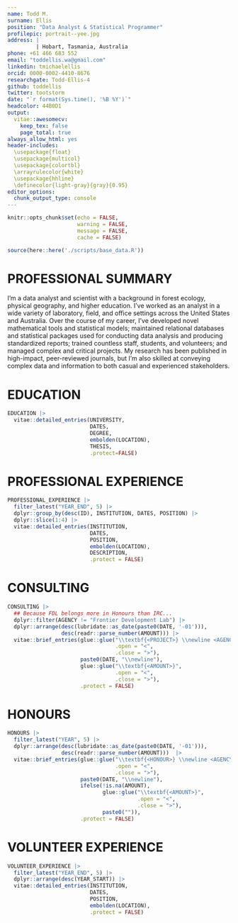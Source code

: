 ```yaml
---
name: Todd M.
surname: Ellis
position: "Data Analyst & Statistical Programmer"
profilepic: portrait--yee.jpg
address: |
         | Hobart, Tasmania, Australia
phone: +61 466 683 552
email: "toddellis.wa@gmail.com"
linkedin: tmichaelellis
orcid: 0000-0002-4410-8676
researchgate: Todd-Ellis-4
github: toddellis
twitter: tootstorm
date: "`r format(Sys.time(), '%B %Y')`"
headcolor: 44B0D1
output: 
  vitae::awesomecv:
    keep_tex: false
    page_total: true
always_allow_html: yes
header-includes:
  \usepackage{float}
  \usepackage{multicol}
  \usepackage{colortbl}
  \arrayrulecolor{white}
  \usepackage{hhline}
  \definecolor{light-gray}{gray}{0.95}
editor_options: 
  chunk_output_type: console
---
```


```r
knitr::opts_chunk$set(echo = FALSE, 
                      warning = FALSE, 
                      message = FALSE,
                      cache = FALSE)

source(here::here('./scripts/base_data.R'))
```

# PROFESSIONAL SUMMARY

I’m a data analyst and scientist with a background in forest ecology, physical geography, and higher education. I've worked as an analyst in a wide variety of laboratory, field, and office settings across the United States and Australia. Over the course of my career, I've developed novel mathematical tools and statistical models; maintained relational databases and statistical packages used for conducting data analysis and producing standardized reports; trained countless staff, students, and volunteers; and managed complex and critical projects. My research has been published in high-impact, peer-reviewed journals, but I'm also skilled at conveying complex data and information to both casual and experienced stakeholders.

# EDUCATION 

```r
EDUCATION |>
  vitae::detailed_entries(UNIVERSITY, 
                          DATES, 
                          DEGREE,
                          embolden(LOCATION), 
                          THESIS,
                          .protect=FALSE)
```

# PROFESSIONAL EXPERIENCE

```r

PROFESSIONAL_EXPERIENCE |>
  filter_latest("YEAR_END", 5) |>
  dplyr::group_by(desc(ID), INSTITUTION, DATES, POSITION) |>
  dplyr::slice(1:4) |>
  vitae::detailed_entries(INSTITUTION,
                          DATES,
                          POSITION,
                          embolden(LOCATION),
                          DESCRIPTION,
                          .protect = FALSE)

```

# CONSULTING

```r
CONSULTING |>
  ## Because FDL belongs more in Honours than IRC...
  dplyr::filter(AGENCY != "Frontier Development Lab") |>
  dplyr::arrange(desc(lubridate::as_date(paste0(DATE, '-01'))),
                 desc(readr::parse_number(AMOUNT))) |>
  vitae::brief_entries(glue::glue("\\textbf{<PROJECT>} \\newline <AGENCY>",
                                  .open = "<",
                                  .close = ">"),
                       paste0(DATE, "\\newline"),
                       glue::glue("\\textbf{<AMOUNT>}",
                                  .open = "<",
                                  .close = ">"),
                       .protect = FALSE)
```

# HONOURS

```r
HONOURS |>
  filter_latest("YEAR", 5) |>
  dplyr::arrange(desc(lubridate::as_date(paste0(DATE, '-01'))),
                 desc(readr::parse_number(AMOUNT)))  |>
  vitae::brief_entries(glue::glue("\\textbf{<HONOUR>} \\newline <AGENCY>",
                                  .open = "<",
                                  .close = ">"),
                       paste0(DATE, "\\newline"),
                       ifelse(!is.na(AMOUNT),
                              glue::glue("\\textbf{<AMOUNT>}",
                                         .open = "<",
                                         .close = ">"),
                              paste0("")),
                       .protect = FALSE)
```

# VOLUNTEER EXPERIENCE

```r
VOLUNTEER_EXPERIENCE |>
  filter_latest("YEAR_END", 5) |>
  dplyr::arrange(desc(YEAR_START)) |>
  vitae::detailed_entries(INSTITUTION,
                          DATES,
                          POSITION,
                          embolden(LOCATION),
                          .protect = FALSE)
```
